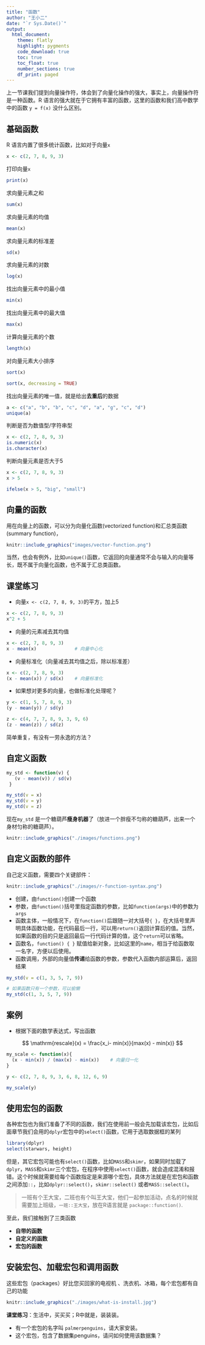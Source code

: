 ```yaml
---
title: "函数"
author: "王小二"
date: "`r Sys.Date()`"
output: 
  html_document:
    theme: flatly
    highlight: pygments
    code_download: true
    toc: true
    toc_float: true
    number_sections: true
    df_print: paged
---
```



上一节课我们提到向量操作符，体会到了向量化操作的强大，事实上，向量操作符是一种函数。R 语言的强大就在于它拥有丰富的函数，这里的函数和我们高中数学中的函数 `y = f(x)` 没什么区别。


## 基础函数

R 语言内置了很多统计函数，比如对于向量`x`
```r
x <- c(2, 7, 8, 9, 3)
```

打印向量`x`
```r
print(x)
```


求向量元素之和
```r
sum(x)
```

求向量元素的均值
```r
mean(x)
```

求向量元素的标准差
```r
sd(x)
```

求向量元素的对数
```r
log(x)
```


找出向量元素中的最小值
```r
min(x)
```

找出向量元素中的最大值
```r
max(x)
```

计算向量元素的个数
```r
length(x)
```

对向量元素大小排序
```r
sort(x)
```

```r
sort(x, decreasing = TRUE)
```

找出向量元素的唯一值，就是给出**去重后**的数据
```r
a <- c("a", "b", "b", "c", "d", "a", "g", "c", "d")
unique(a)
```


判断是否为数值型/字符串型
```r
x <- c(2, 7, 8, 9, 3)
is.numeric(x)
is.character(x)
```

判断向量元素是否大于5
```r
x <- c(2, 7, 8, 9, 3)
x > 5
```

```r
ifelse(x > 5, "big", "small")
```




## 向量的函数

用在向量上的函数，可以分为向量化函数(vectorized function)和汇总类函数(summary function)，

```r
knitr::include_graphics("images/vector-function.png")
```

当然，也会有例外，比如`unique()`函数，它返回的向量通常不会与输入的向量等长，既不属于向量化函数，也不属于汇总类函数。


## 课堂练习

- 向量`x <- c(2, 7, 8, 9, 3)`的平方，加上5
```r
x <- c(2, 7, 8, 9, 3)
x^2 + 5
```

- 向量的元素减去其均值
```r
x <- c(2, 7, 8, 9, 3)
x - mean(x)              # 向量中心化
```


- 向量标准化（向量减去其均值之后，除以标准差）
```r
x <- c(2, 7, 8, 9, 3)
(x - mean(x)) / sd(x)    # 向量标准化
```


- 如果想对更多的向量，也做标准化处理呢？

```r
y <- c(1, 5, 7, 8, 9, 3)
(y - mean(y)) / sd(y)
```


```r
z <- c(4, 7, 7, 8, 9, 3, 9, 6)
(z - mean(z)) / sd(z)
```


简单重复，有没有一劳永逸的方法？



## 自定义函数

```r
my_std <- function(v) {
   (v - mean(v)) / sd(v)
 }
```

```r
my_std(v = x)
my_std(v = y)
my_std(v = z)
```

现在`my_std` 是一个糖葫芦**瘦身机器**了（放进一个胖瘦不匀称的糖葫芦，出来一个身材匀称的糖葫芦）。

```r
knitr::include_graphics("./images/functions.png")
```


## 自定义函数的部件

自己定义函数，需要四个关键部件：

```r
knitr::include_graphics("./images/r-function-syntax.png")
```


- 创建，由`function()`创建一个函数
- 参数，由`function()`括号里指定函数的参数，比如`function(args)`中的参数为 `args` 
- 函数主体，一般情况下，在`function()`后跟随一对大括号`{ }`，在大括号里声明具体函数功能，在代码最后一行，可以用`return()`返回计算后的值。当然，如果函数的目的只是返回最后一行代码计算的值，这个`return`可以省略。
- 函数名，`function() { }` 赋值给新对象，比如这里的`name`，相当于给函数取一名字，方便以后使用。
- 函数调用，外部的向量值**传递**给函数的参数，参数代入函数内部运算后，返回结果

```r
my_std(v = c(1, 3, 5, 7, 9)) 

# 如果函数只有一个参数，可以偷懒
my_std(c(1, 3, 5, 7, 9))
```






## 案例

- 根据下面的数学表达式，写出函数

$$
\mathrm{rescale}(x) = \frac{x_i- min(x)}{max(x) - min(x)} 
$$


```r
my_scale <- function(x){
  (x - min(x)) / (max(x) - min(x))    # 向量归一化
}

y <- c(2, 7, 8, 9, 3, 6, 8, 12, 6, 9)

my_scale(y)
```



## 使用宏包的函数

各种宏包也为我们准备了不同的函数，我们在使用前一般会先加载该宏包，比如后面章节我们会用的`dplyr`宏包中的`select()`函数，它用于选取数据框的某列
```r
library(dplyr)
select(starwars, height)
```

但是，其它宏包可能也有`select()`函数，比如`MASS`和`skimr`，如果同时加载了`dplyr`，`MASS`和`skimr`三个宏包，在程序中使用`select()`函数，就会造成混淆和报错。这个时候就需要给每个函数指定是来源哪个宏包，具体方法就是在宏包和函数之间添加`::`，比如`dplyr::select()`，`skimr::select()` 或者`MASS::select()`。


> 一班有个王大宝，二班也有个叫王大宝，他们一起参加活动，点名的时候就需要加上班级，`一班::王大宝`，放在R语言就是 `package::function()`.



至此，我们接触到了三类函数

- **自带的函数**
- **自定义的函数**
- **宏包的函数**


## 安装宏包、加载宏包和调用函数

这些宏包（packages）好比您买回家的电视机 、洗衣机、冰箱，每个宏包都有自己的功能

```r
knitr::include_graphics("./images/what-is-install.jpg")
```

**课堂练习**：生活中，买买买；R中就是，装装装。

- 有一个宏包的名字叫 `palmerpenguins`，请大家安装。
- 这个宏包，包含了数据集penguins，请问如何使用该数据集？



